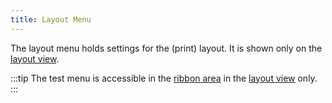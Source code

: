```yaml
---
title: Layout Menu
---
```


The layout menu holds settings for the (print) layout. It is shown only on the
[layout view](#layout).

:::tip
The test menu is accessible in the [ribbon area](#areas) in the [layout view](#layout) only.
:::

